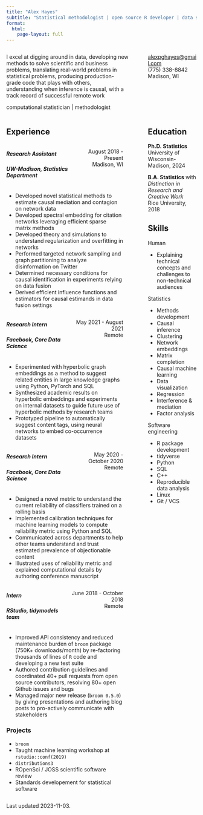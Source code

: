 ```yaml
---
title: "Alex Hayes"
subtitle: "Statistical methodologist | open source R developer | data scientist"
format: 
  html:
    page-layout: full
---
```


<!-- https://quarto.org/docs/output-formats/page-layout.html -->


:::: {.columns}

::: {.column width="70%"}
I excel at digging around in data, developing new methods to solve scientific and business problems, translating real-world problems in statistical problems, producing production-grade code that plays with others, understanding when inference is causal, with a track record of successful remote work

computational statistician | methodologist
:::

::: {.column width="2%"}
<!-- empty column to create gap -->
:::

::: {.column width="28%"}
<alexpghayes@gmail.com>  
(775) 338-8842  
Madison, WI
<!-- [www.alexpghayes.com](https://www.alexpghayes.com)   -->
<!-- {{< fa brands github >}} [github.com/alexpghayes](https://github.com/alexpghayes)   -->
<!-- {{< fa brands linkedin >}} [linkedin.com/in/alexpghayes/](https://linkedin.com/in/alexpghayes/)   -->
:::

::::

:::: {.columns}

::: {.column width="67%"}

## Experience

<!-- Action Verb + What You Did + How You Did It + Results/Purpose/Impact -->

<!-- Advise Aid Correct Counsel Demonstrate Display Encourage Enhance Enlist Ensure Grade Guide Help Influence Instruct Introduce Lecture Mentor Program Provide Rate Steer Suggest Support Teach Test Train Tutor -->

<!-- Acquire Analyze Classify Collate Collect Compile Conduct Deliver Detect Determine Discover Dissect Evaluate Explore Examine Formulate Gather Identify Inspect Investigate Locate Name Obtain Observe Pinpoint Prepare Prioritize Receive Research Specify Survey Test Trace Track Verify -->

:::: {.columns}
::: {.column width="80%" style="align: left;"}
##### **Research Assistant**
##### UW-Madison, Statistics Department   
:::
::: {.column width="20%" style="text-align: right;"}
August 2018 - Present  
Madison, WI
:::
::::

[rohe]: http://pages.stat.wisc.edu/~karlrohe/
[levin]: https://pages.stat.wisc.edu/~kdlevin/
[zhao]: https://zhaolab.biostat.wisc.edu/

<!-- - Authored manuscripts -->
<!-- - Presented work at conferences for broad audiences -->
<!-- - Simulation studies -->
<!-- - Identification theory -->
<!-- - Analyzed data -->
- Developed novel statistical methods to estimate causal mediation and contagion on network data
- Developed spectral embedding for citation networks leveraging efficient sparse matrix methods
- Developed theory and simulations to understand regularization and overfitting in networks
- Performed targeted network sampling and graph partitioning to analyze disinformation on Twitter
- Determined necessary conditions for causal identification in experiments relying on data fusion
- Derived efficient influence functions and estimators for causal estimands in data fusion settings

:::: {.columns}
::: {.column width="70%" style="align: left;"}
##### **Research Intern**
##### Facebook, Core Data Science
:::
::: {.column width="30%" style="text-align: right;"}
May 2021 - August 2021  
Remote
:::
::::

- Experimented with hyperbolic graph embeddings as a method to suggest related entities in large knowledge graphs using Python, PyTorch and SQL
- Synthesized academic results on hyperbolic embeddings and experiments on internal datasets to guide future use of hyperbolic methods by research teams
- Prototyped pipeline to automatically suggest content tags, using neural networks to embed co-occurrence datasets

:::: {.columns}
::: {.column width="70%" style="align: left;"}
##### **Research Intern**
##### Facebook, Core Data Science
:::
::: {.column width="30%" style="text-align: right;"}
May 2020 - October 2020  
Remote
:::
::::

- Designed a novel metric to understand the current reliability of classifiers trained on a rolling basis
- Implemented calibration techniques for machine learning models to compute reliability metric using Python and SQL
- Communicated across departments to help other teams understand and trust estimated prevalence of objectionable content
- Illustrated uses of reliability metric and explained computational details by authoring conference manuscript

:::: {.columns}
::: {.column width="70%" style="align: left;"}
##### **Intern**
##### RStudio, tidymodels team
:::
::: {.column width="30%" style="text-align: right;"}
June 2018 - October 2018  
Remote
:::
::::

- Improved API consistency and reduced maintenance burden of `broom ` package (750K+ downloads/month) by re-factoring thousands of lines of `R` code and developing a new test suite
- Authored contribution guidelines and coordinated 40+ pull requests from open source contributors, resolving 80+ open Github issues and bugs
- Managed major new release (`broom 0.5.0`) by giving presentations and authoring blog posts to pro-actively communicate with stakeholders

### Projects

- `broom`
- Taught machine learning workshop at `rstudio::conf(2019)`
- `distributions3`
- ROpenSci / JOSS scientific software review
- Standards developement for statistical software
:::

::: {.column width="5%"}
<!-- empty column to create gap -->
:::

::: {.column width="28%"}

## Education  

**Ph.D. Statistics**  
University of Wisconsin-Madison, 2024

**B.A. Statistics** with *Distinction in Research and Creative Work*  
Rice University, 2018

## Skills

Human

- Explaining technical concepts and challenges to non-technical audiences

Statistics

- Methods development
- Causal inference  
- Clustering
- Network embeddings
- Matrix completion
- Causal machine learning
- Data visualization
- Regression
- Interference & mediation
- Factor analysis

Software engineering

- R package development
- tidyverse
- Python
- SQL
- C++
- Reproducible data analysis
- Linux
- Git / VCS
:::

::::

Last updated 2023-11-03.
